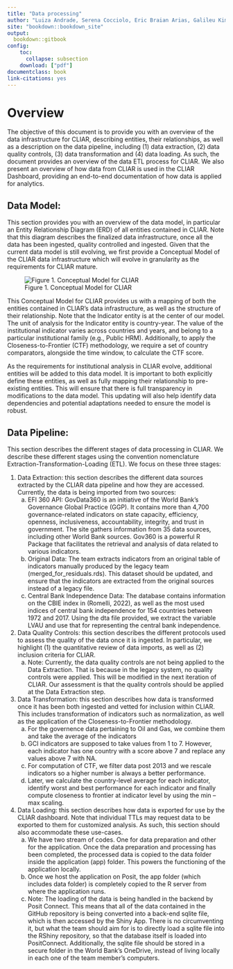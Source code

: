 ```yaml
--- 
title: "Data processing"
author: "Luiza Andrade, Serena Cocciolo, Eric Braian Arias, Galileu Kim, Abigail Paterson, Gabriel Vaz de Melo, Kannan Venkataramanan"
site: "bookdown::bookdown_site"
output: 
  bookdown::gitbook
config:
    toc:
      collapse: subsection
    download: ["pdf"] 
documentclass: book
link-citations: yes
---
```


# Overview

The objective of this document is to provide you with an overview of the data infrastructure for CLIAR, describing entities, their relationships, as well as a description on the data pipeline, including (1) data extraction, (2) data quality controls, (3) data transformation and (4) data loading. As such, the document provides an overview of the data ETL process for CLIAR. We also present an overview of how data from CLIAR is used in the CLIAR Dashboard, providing an end-to-end documentation of how data is applied for analytics.

## Data Model:

This section provides you with an overview of the data model, in particular an Entity Relationship Diagram (ERD) of all entities contained in CLIAR. Note that this diagram describes the finalized data infrastructure, once all the data has been ingested, quality controlled and ingested. Given that the current data model is still evolving, we first provide a Conceptual Model of the CLIAR data infrastructure which will evolve in granularity as the requirements for CLIAR mature.

![Figure 1. Conceptual Model for CLIAR](./_book/assets/cliar_data_model.png)

This Conceptual Model for CLIAR provides us with a mapping of both the entities contained in CLIAR’s data infrastructure, as well as the structure of their relationship. Note that the Indicator entity is at the center of our model. The unit of analysis for the Indicator entity is country-year. The value of the institutional indicator varies across countries and years, and belong to a particular institutional family (e.g., Public HRM). Additionally, to apply the Closeness-to-Frontier (CTF) methodology, we require a set of country comparators, alongside the time window, to calculate the CTF score.

As the requirements for institutional analysis in CLIAR evolve, additional entities will be added to this data model. It is important to both explicitly define these entities, as well as fully mapping their relationship to pre-existing entities. This will ensure that there is full transparency in modifications to the data model. This updating will also help identify data dependencies and potential adaptations needed to ensure the model is robust.

## Data Pipeline:

This section describes the different stages of data processing in CLIAR. We describe these different stages using the convention nomenclature Extraction-Transformation-Loading (ETL). We focus on these three stages:

1.	Data Extraction: this section describes the different data sources extracted by the CLIAR data pipeline and how they are accessed. Currently, the data is being imported from two sources:
    a.	EFI 360 API: GovData360 is an initiative of the World Bank’s Governance Global Practice (GGP). It contains more than 4,700 governance-related indicators on state capacity, efficiency, openness, inclusiveness, accountability, integrity, and trust in government. The site gathers information from 35 data sources, including other World Bank sources. Gov360 is a powerful R Package that facilitates the retrieval and analysis of data related to various indicators. 
    b. Original Data: The team extracts indicators from an original table of indicators manually produced by the legacy team (merged_for_residuals.rds). This dataset should be updated, and ensure that the indicators are extracted from the original sources instead of a legacy file.
    c. Central Bank Independence Data: The database contains information on the CBIE index in (Romelli, 2022), as well as the most used indices of central bank independence for 154 countries between 1972 and 2017. Using the dta file provided, we extract the variable LVAU and use that for representing the central bank independence. 

2.	Data Quality Controls: this section describes the different protocols used to assess the quality of the data once it is ingested. In particular, we highlight (1) the quantitative review of data imports, as well as (2) inclusion criteria for CLIAR.
    a.	Note: Currently, the data quality controls are not being applied to the Data Extraction. That is because in the legacy system, no quality controls were applied. This will be modified in the next iteration of CLIAR. Our assessment is that the quality controls should be applied at the Data Extraction step. 

3.	Data Transformation: this section describes how data is transformed once it has been both ingested and vetted for inclusion within CLIAR. This includes transformation of indicators such as normalization, as well as the application of the Closeness-to-Frontier methodology.
    a.	For the governence data pertaining to Oil and Gas, we combine them and take the average of the indicators
    b.	GCI indicators are supposed to take values from 1 to 7. However, each indicator has one country with a score above 7 and replace any values above 7 with NA.
    c.	For computation of CTF, we filter data post 2013 and we rescale indicators so a higher number is always a better performance.
    d.	Later, we calculate the country-level average for each indicator, identify worst and best performance for each indicator and finally compute closeness to frontier at indicator level by using the min –max scaling.

4.	Data Loading: this section describes how data is exported for use by the CLIAR dashboard. Note that individual TTLs may request data to be exported to them for customized analysis. As such, this section should also accommodate these use-cases.
    a.	We have two stream of codes. One for data preparation and other for the application. Once the data preparation and processing has been completed, the processed data is copied to the data folder inside the application (app) folder. This powers the functioning of the application locally. 
    b.	Once we host the application on Posit, the app folder (which includes data folder) is completely copied to the R server from where the application runs.
    c.	Note: The loading of the data is being handled in the backend by Posit Connect. This means that all of the data contained in the GitHub repository is being converted into a back-end sqlite file, which is then accessed by the Shiny App. There is no circumventing it, but what the team should aim for is to directly load a sqlite file into the RShiny repository, so that the database itself is loaded into PositConnect. Additionally, the sqlite file should be stored in a secure folder in the World Bank’s OneDrive, instead of living locally in each one of the team member’s computers.
